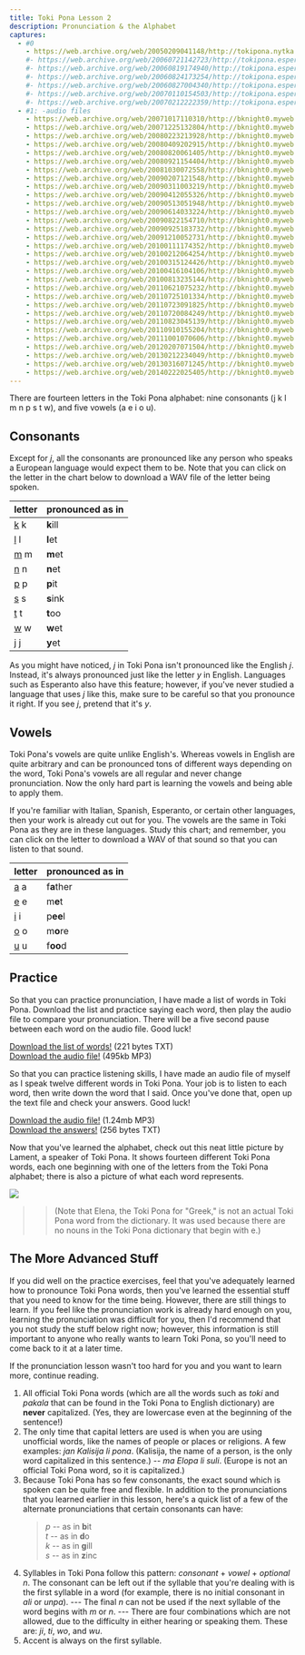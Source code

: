 ```yaml
---
title: Toki Pona Lesson 2
description: Pronunciation & the Alphabet
captures:
  - #0
    - https://web.archive.org/web/20050209041148/http://tokipona.nytka.org:80/lesson/lesson2.html
    #- https://web.archive.org/web/20060721142723/http://tokipona.esperanto-jeunes.org:80/lesson/lesson2.html
    #- https://web.archive.org/web/20060819174940/http://tokipona.esperanto-jeunes.org:80/lesson/lesson2.html
    #- https://web.archive.org/web/20060824173254/http://tokipona.esperanto-jeunes.org:80/lesson/lesson2.html
    #- https://web.archive.org/web/20060827004340/http://tokipona.esperanto-jeunes.org:80/lesson/lesson2.html
    #- https://web.archive.org/web/20070110154503/http://tokipona.esperanto-jeunes.org:80/lesson/lesson2.html
    #- https://web.archive.org/web/20070212222359/http://tokipona.esperanto-jeunes.org:80/lesson/lesson2.html
  - #1: -audio files
    - https://web.archive.org/web/20071017110310/http://bknight0.myweb.uga.edu:80/toki/lesson/lesson2.html
    - https://web.archive.org/web/20071225132804/http://bknight0.myweb.uga.edu:80/toki/lesson/lesson2.html
    - https://web.archive.org/web/20080223213928/http://bknight0.myweb.uga.edu:80/toki/lesson/lesson2.html
    - https://web.archive.org/web/20080409202915/http://bknight0.myweb.uga.edu:80/toki/lesson/lesson2.html
    - https://web.archive.org/web/20080820061405/http://bknight0.myweb.uga.edu:80/toki/lesson/lesson2.html
    - https://web.archive.org/web/20080921154404/http://bknight0.myweb.uga.edu:80/toki/lesson/lesson2.html
    - https://web.archive.org/web/20081030072558/http://bknight0.myweb.uga.edu:80/toki/lesson/lesson2.html
    - https://web.archive.org/web/20090207121548/http://bknight0.myweb.uga.edu:80/toki/lesson/lesson2.html
    - https://web.archive.org/web/20090311003219/http://bknight0.myweb.uga.edu:80/toki/lesson/lesson2.html
    - https://web.archive.org/web/20090412055326/http://bknight0.myweb.uga.edu:80/toki/lesson/lesson2.html
    - https://web.archive.org/web/20090513051948/http://bknight0.myweb.uga.edu:80/toki/lesson/lesson2.html
    - https://web.archive.org/web/20090614033224/http://bknight0.myweb.uga.edu:80/toki/lesson/lesson2.html
    - https://web.archive.org/web/20090822154710/http://bknight0.myweb.uga.edu:80/toki/lesson/lesson2.html
    - https://web.archive.org/web/20090925183732/http://bknight0.myweb.uga.edu:80/toki/lesson/lesson2.html
    - https://web.archive.org/web/20091210052731/http://bknight0.myweb.uga.edu:80/toki/lesson/lesson2.html
    - https://web.archive.org/web/20100111174352/http://bknight0.myweb.uga.edu:80/toki/lesson/lesson2.html
    - https://web.archive.org/web/20100212064254/http://bknight0.myweb.uga.edu:80/toki/lesson/lesson2.html
    - https://web.archive.org/web/20100315124426/http://bknight0.myweb.uga.edu:80/toki/lesson/lesson2.html
    - https://web.archive.org/web/20100416104106/http://bknight0.myweb.uga.edu:80/toki/lesson/lesson2.html
    - https://web.archive.org/web/20100813235144/http://bknight0.myweb.uga.edu:80/toki/lesson/lesson2.html
    - https://web.archive.org/web/20110621075232/http://bknight0.myweb.uga.edu:80/toki/lesson/lesson2.html
    - https://web.archive.org/web/20110725101334/http://bknight0.myweb.uga.edu:80/toki/lesson/lesson2.html
    - https://web.archive.org/web/20110723091825/http://bknight0.myweb.uga.edu:80/toki/lesson/lesson2.html
    - https://web.archive.org/web/20110720084249/http://bknight0.myweb.uga.edu:80/toki/lesson/lesson2.html
    - https://web.archive.org/web/20110823045139/http://bknight0.myweb.uga.edu:80/toki/lesson/lesson2.html
    - https://web.archive.org/web/20110910155204/http://bknight0.myweb.uga.edu:80/toki/lesson/lesson2.html
    - https://web.archive.org/web/20111001070606/http://bknight0.myweb.uga.edu:80/toki/lesson/lesson2.html
    - https://web.archive.org/web/20120207071504/http://bknight0.myweb.uga.edu:80/toki/lesson/lesson2.html
    - https://web.archive.org/web/20130212234049/http://bknight0.myweb.uga.edu:80/toki/lesson/lesson2.html
    - https://web.archive.org/web/20130316071245/http://bknight0.myweb.uga.edu:80/toki/lesson/lesson2.html
    - https://web.archive.org/web/20140222025405/http://bknight0.myweb.uga.edu:80/toki/lesson/lesson2.html
---
```


There are fourteen letters in the Toki Pona alphabet: nine consonants (j k l m n p s t w), and five vowels (a e i o u).

## Consonants

Except for _j_, all the consonants are pronounced like any person who speaks a European language would expect them to be. Note that you can click on the letter in the chart below to download a WAV file of the letter being spoken.

| letter                                                                   | pronounced as in |
| ------------------------------------------------------------------------ | ---------------- |
| <Change till={1}>[k](/audio/ka.wav)</Change> <Change from={1}>k</Change> | **k**ill         |
| <Change till={1}>[l](/audio/la.wav)</Change> <Change from={1}>l</Change> | **l**et          |
| <Change till={1}>[m](/audio/ma.wav)</Change> <Change from={1}>m</Change> | **m**et          |
| <Change till={1}>[n](/audio/na.wav)</Change> <Change from={1}>n</Change> | **n**et          |
| <Change till={1}>[p](/audio/pa.wav)</Change> <Change from={1}>p</Change> | **p**it          |
| <Change till={1}>[s](/audio/sa.wav)</Change> <Change from={1}>s</Change> | **s**ink         |
| <Change till={1}>[t](/audio/ta.wav)</Change> <Change from={1}>t</Change> | **t**oo          |
| <Change till={1}>[w](/audio/wa.wav)</Change> <Change from={1}>w</Change> | **w**et          |
| <Change till={1}>[j](/audio/ja.wav)</Change> <Change from={1}>j</Change> | **y**et          |

As you might have noticed, _j_ in Toki Pona isn't pronounced like the English _j_. Instead, it's always pronounced just like the letter _y_ in English. Languages such as Esperanto also have this feature; however, if you've never studied a language that uses _j_ like this, make sure to be careful so that you pronounce it right. If you see _j_, pretend that it's _y_.
 
## Vowels

Toki Pona's vowels are quite unlike English's. Whereas vowels in English are quite arbitrary and can be pronounced tons of different ways depending on the word, Toki Pona's vowels are all regular and never change pronunciation. Now the only hard part is learning the vowels and being able to apply them.

If you're familiar with Italian, Spanish, Esperanto, or certain other languages, then your work is already cut out for you. The vowels are the same in Toki Pona as they are in these languages. Study this chart<Change till={1}>; and remember, you can click on the letter to download a WAV of that sound so that you can listen to that sound</Change>.


| letter                                                                  | pronounced as in |
| ----------------------------------------------------------------------- | ---------------- |
| <Change till={1}>[a](/audio/a.wav)</Change> <Change from={1}>a</Change> | f**a**ther       |
| <Change till={1}>[e](/audio/e.wav)</Change> <Change from={1}>e</Change> | m**e**t          |
| <Change till={1}>[i](/audio/i.wav)</Change> <Change from={1}>i</Change> | p**ee**l         |
| <Change till={1}>[o](/audio/o.wav)</Change> <Change from={1}>o</Change> | m**o**re         |
| <Change till={1}>[u](/audio/u.wav)</Change> <Change from={1}>u</Change> | f**oo**d         |


## Practice

<Change till={1}>
So that you can practice pronunciation, I have made a list of words in Toki Pona. Download the list and practice saying each word, then play the audio file to compare your pronunciation. There will be a five second pause between each word on the audio file. Good luck!

[Download the list of words!](prac1a) (221 bytes TXT)  
[Download the audio file!](/audio/prac1a.mp3) (495kb MP3)

So that you can practice listening skills, I have made an audio file of myself as I speak twelve different words in Toki Pona. Your job is to listen to each word, then write down the word that I said. Once you've done that, open up the text file and check your answers. Good luck!

[Download the audio file!](/audio/prac1b.mp3) (1.24mb MP3)  
[Download the answers!](prac1b) (256 bytes TXT)
</Change>

Now that you've learned the alphabet, check out this neat little picture by Lament, a speaker of Toki Pona. It shows fourteen different Toki Pona words, each one beginning with one of the letters from the Toki Pona alphabet; there is also a picture of what each word represents.

![](/images/aei.jpg)

>> (Note that Elena, the Toki Pona for "Greek," is not an actual Toki Pona word from the dictionary. It was used because there are no nouns in the Toki Pona dictionary that begin with e.)

## The More Advanced Stuff

If you <Change till={1}>did well on the practice exercises,</Change> <Change from={1}>feel that you've adequately learned how to pronounce Toki Pona words,</Change> then you've learned the essential stuff that you need to know for the time being. However, there are still things to learn. If <Change till={1}>you feel like the pronunciation work is already hard enough on you,</Change> <Change from={1}>learning the pronunciation was difficult for you,</Change> then I'd recommend that you not study the stuff below right now; however, this information is still important to anyone who really wants to learn Toki Pona, so you'll need to come back to it at a later time.

If the pronunciation lesson wasn't too hard for you and you want to learn more, continue reading.

1. All official Toki Pona words (which are all the words such as _toki_ and _pakala_ that can be found in the Toki Pona to English dictionary) are **never** capitalized. (Yes, they are lowercase even at the beginning of the sentence!)
2. The only time that capital letters are used is when you are using unofficial words, like the names of people or places or religions. A few examples: _jan Kalisija li pona_. (Kalisija, the name of a person, is the only word capitalized in this sentence.) -- _ma Elopa li suli_. (Europe is not an official Toki Pona word, so it is capitalized.)
3. Because Toki Pona has so few consonants, the exact sound which is spoken can be quite free and flexible. In addition to the pronunciations that you learned earlier in this lesson, here's a quick list of a few of the alternate pronunciations that certain consonants can have:
    > _p_ -- as in **b**it  
    > _t_ -- as in **d**o  
    > _k_ -- as in **g**ill  
    > _s_ -- as in **z**inc
4. Syllables in Toki Pona follow this pattern: _consonant_ + _vowel_ + _optional n_. The consonant can be left out if the syllable that you're dealing with is the first syllable in a word (for example, there is no initial consonant in _ali_ or _unpa_). --- The final _n_ can not be used if the next syllable of the word begins with _m_ or _n_. --- There are four combinations which are not allowed, due to the difficulty in either hearing or speaking them. These are: _ji_, _ti_, _wo_, and _wu_.
5. Accent is always on the first syllable. 
